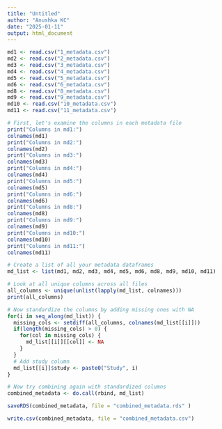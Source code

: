 ```yaml
---
title: "Untitled"
author: "Anushka KC"
date: "2025-01-11"
output: html_document
---
```


```r
md1 <- read.csv("1_metadata.csv")
md2 <- read.csv("2_metadata.csv")
md3 <- read.csv("3_metadata.csv")
md4 <- read.csv("4_metadata.csv")
md5 <- read.csv("5_metadata.csv")
md6 <- read.csv("6_metadata.csv")
md8 <- read.csv("8_metadata.csv")
md9 <- read.csv("9_metadata.csv")
md10 <- read.csv("10_metadata.csv")
md11 <- read.csv("11_metadata.csv")
```

```r
# First, let's examine the columns in each metadata file
print("Columns in md1:")
colnames(md1)
print("Columns in md2:")
colnames(md2)
print("Columns in md3:")
colnames(md3)
print("Columns in md4:")
colnames(md4)
print("Columns in md5:")
colnames(md5)
print("Columns in md6:")
colnames(md6)
print("Columns in md8:")
colnames(md8)
print("Columns in md9:")
colnames(md9)
print("Columns in md10:")
colnames(md10)
print("Columns in md11:")
colnames(md11)
```
```r
# Create a list of all your metadata dataframes
md_list <- list(md1, md2, md3, md4, md5, md6, md8, md9, md10, md11)
```

```r
# Look at all unique columns across all files
all_columns <- unique(unlist(lapply(md_list, colnames)))
print(all_columns)
```

```r
# Now standardize the columns by adding missing ones with NA
for(i in seq_along(md_list)) {
  missing_cols <- setdiff(all_columns, colnames(md_list[[i]]))
  if(length(missing_cols) > 0) {
    for(col in missing_cols) {
      md_list[[i]][[col]] <- NA
    }
  }
  # Add study column
  md_list[[i]]$study <- paste0("Study", i)
}
```

```r
# Now try combining again with standardized columns
combined_metadata <- do.call(rbind, md_list)
```

```r
saveRDS(combined_metadata, file = "combined_metadata.rds" )
```

```r
write.csv(combined_metadata, file = "combined_metadata.csv")
```

